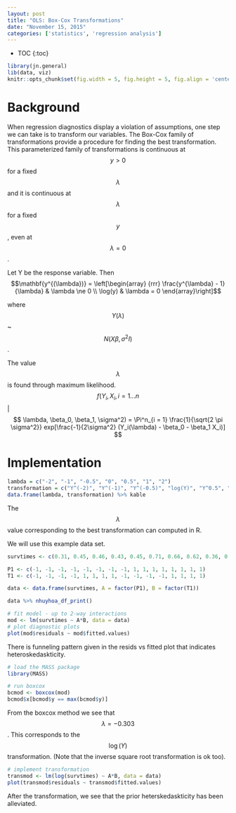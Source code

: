 ```yaml
---
layout: post
title: "OLS: Box-Cox Transformations"
date: "November 15, 2015"
categories: ['statistics', 'regression analysis']
---
```


* TOC
{:toc}

```r
library(jn.general)
lib(data, viz)
knitr::opts_chunk$set(fig.width = 5, fig.height = 5, fig.align = 'center')
```

# Background
When regression diagnostics display a violation of assumptions, one step we can take is to transform our variables. The Box-Cox family of transformations provide a procedure for finding the best transformation. This parameterized family of transformations is continuous at $$y>0$$ for a fixed $$\lambda$$ and it is continuous at $$\lambda$$ for a fixed $$y$$, even at $$\lambda = 0$$. 

Let Y be the response variable. Then
$$\mathbf{y^{(\lambda})} = \left[\begin{array}
{rrr}
  \frac{y^{\lambda} - 1}{\lambda} & \lambda \ne 0 \\
  \log(y) & \lambda = 0
\end{array}\right]$$

where $$Y(\lambda) $$ ~ $$N(X\beta, \sigma^2 I)$$.

The value $$\lambda$$ is found through maximum likelihood. 
$$ f(Y_i, X_i, i = 1...n$$ | $$ \lambda, \beta_0, \beta_1, \sigma^2) = \Pi^n_{i = 1} \frac{1}{\sqrt{2 \pi \sigma^2}} exp[\frac{-1}{2\sigma^2} (Y_i(\lambda) - \beta_0 - \beta_1 X_i)] $$

# Implementation
```r
lambda = c("-2", "-1", "-0.5", "0", "0.5", "1", "2")
transformation = c("Y^(-2)", "Y^(-1)", "Y^(-0.5)", "log(Y)", "Y^0.5", "Y", "Y^2")
data.frame(lambda, transformation) %>% kable
```

The $$\lambda$$ value corresponding to the best transformation can computed in R. 

We will use this example data set.
```r
survtimes <- c(0.31, 0.45, 0.46, 0.43, 0.45, 0.71, 0.66, 0.62, 0.36, 0.29, 0.40, 0.23, 0.56, 1.02, 0.71, 0.38)

P1 <- c(-1, -1, -1, -1, -1, -1, -1, -1, 1, 1, 1, 1, 1, 1, 1, 1)
T1 <- c(-1, -1, -1, -1, 1, 1, 1, 1, -1, -1, -1, -1, 1, 1, 1, 1)

data <- data.frame(survtimes, A = factor(P1), B = factor(T1))
```

<div class = "dftab">
```r
data %>% nhuyhoa_df_print()
```
</div><p></p>

```r
# fit model - up to 2-way interactions
mod <- lm(survtimes ~ A*B, data = data)
# plot diagnostic plots
plot(mod$residuals ~ mod$fitted.values)
```
There is funneling pattern given in the resids vs fitted plot that indicates heteroskedaskticity.

```r
# load the MASS package
library(MASS)

# run boxcox
bcmod <- boxcox(mod)
bcmod$x[bcmod$y == max(bcmod$y)]
```
From the boxcox method we see that $$\lambda = -0.303$$. This corresponds to the $$\log(Y)$$ transformation. (Note that the inverse square root transformation is ok too).

```r
# implement transformation
transmod <- lm(log(survtimes) ~ A*B, data = data)
plot(transmod$residuals ~ transmod$fitted.values)
```
After the transformation, we see that the prior heterskedaskticity has been alleviated. 
